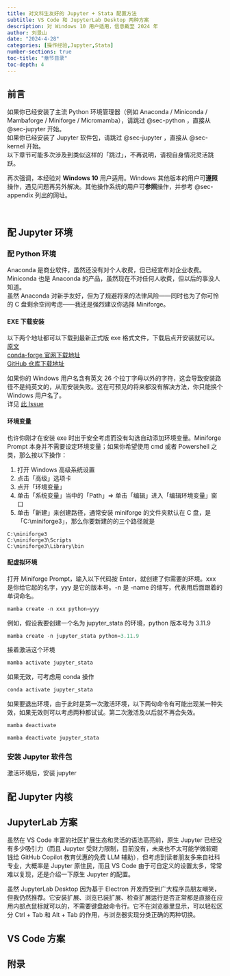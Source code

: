 ```yaml
---
title: 对文科生友好的 Jupyter + Stata 配置方法
subtitle: VS Code 和 JupyterLab Desktop 两种方案
description: 对 Windows 10 用户适用，信息截至 2024 年
author: 刘景山
date: "2024-4-28"
categories: [操作经验,Jupyter,Stata]
number-sections: true
toc-title: "章节目录"
toc-depth: 4
---
```


## 前言

::: {.callout-tip title="跳跃提示"}
如果你已经安装了主流 Python 环境管理器（例如 Anaconda / Miniconda / Mambaforge / Miniforge / Micromamba），请跳过 @sec-python ，直接从 @sec-jupyter 开始。  
如果你已经安装了 Jupyter 软件包，请跳过 @sec-jupyter ，直接从 @sec-kernel 开始。  
以下章节可能多次涉及到类似这样的「跳过」，不再说明，请视自身情况灵活跳跃。
:::

::: {.callout-important title="请检查自身操作系统"}
再次强调，本经验对 **Windows 10** 用户适用。Windows 其他版本的用户可**遵照**操作，遇见问题再另外解决。其他操作系统的用户可**参照**操作，并参考 @sec-appendix 列出的网址。
:::

&emsp;

## 配 Jupyter 环境

### 配 Python 环境 {#sec-python}

Anaconda 是商业软件，虽然还没有对个人收费，但已经宣布对企业收费。  
Miniconda 也是 Anaconda 的产品，虽然现在不对任何人收费，但以后的事没人知道。  
虽然 Anaconda 对新手友好，但为了规避将来的法律风险——同时也为了你可怜的 C 盘剩余空间考虑——我还是强烈建议你选择 Miniforge。

#### EXE 下载安装

以下两个地址都可以下载到最新正式版 exe 格式文件，下载后点开安装就可以。[原文](https://github.com/conda-forge/miniforge/#windows){target="_blank"}  
[conda-forge 官网下载地址](https://conda-forge.org/miniforge/){target="_blank"}  
[GitHub 仓库下载地址](https://github.com/conda-forge/miniforge/releases){target="_blank"}

::: {.callout-warning collapse="false" title="全英文路径和 Windows Username 有关"}
如果你的 Windows 用户名含有英文 26 个拉丁字母以外的字符，这会导致安装路径不是纯英文的，从而安装失败。这在可预见的将来都没有解决方法，你只能换个 Windows 用户名了。  
详见 [此 Issue](https://github.com/conda-forge/miniforge/issues/484)
:::

#### 环境变量

也许你刚才在安装 exe 时出于安全考虑而没有勾选自动添加环境变量。Miniforge Prompt 本身并不需要设定环境变量；如果你希望使用 cmd 或者 Powershell 之类，那么按以下操作：

1. 打开 Windows 高级系统设置
2. 点击「高级」选项卡
3. 点开「环境变量」
4. 单击「系统变量」当中的「Path」$\Rightarrow$ 单击「编辑」进入「编辑环境变量」窗口
5. 单击「新建」来创建路径，通常安装 miniforge 的文件夹默认在 C 盘，是「C:\\miniforge3」，那么你要新建的的三个路径就是
```
C:\miniforge3  
C:\miniforge3\Scripts  
C:\miniforge3\Library\bin
```

#### 配虚拟环境

打开 Miniforge Prompt，输入以下代码按 Enter，就创建了你需要的环境。xxx 是你给它起的名字，yyy 是它的版本号。-n 是 -name 的缩写，代表用后面跟着的单词命名。

```powershell
mamba create -n xxx python=yyy
```

例如，假设我要创建一个名为 jupyter_stata 的环境，python 版本号为 3.11.9

```powershell
mamba create -n jupyter_stata python=3.11.9
```

接着激活这个环境

```powershell
mamba activate jupyter_stata
```

如果无效，可考虑用 conda 操作

```powershell
conda activate jupyter_stata
```

如果要退出环境，由于此时是第一次激活环境，以下两句命令有可能出现某一种失效，如果无效则可以考虑两种都试试。第二次激活及以后就不再会失效。

```powershell
mamba deactivate
```

```powershell
mamba deactivate jupyter_stata
```

### 安装 Jupyter 软件包 {#sec-jupyter}

激活环境后，安装 jupyter

## 配 Jupyter 内核 {#sec-kernel}

## JupyterLab 方案 {#sec-jupyterlab}

虽然在 VS Code 丰富的社区扩展生态和灵活的语法高亮前，原生 Jupyter 已经没有多少吸引力（而且 Jupyter 受财力限制，目前没有，未来也不太可能学微软砸钱给 GitHub Copilot 教育优惠的免费 LLM 辅助），但考虑到读者朋友多来自社科专业，大概率是 Jupyter 原住民，而且 VS Code 由于可自定义的设置太多，常常难以复现，还是介绍一下原生 Jupyter 的配置。

虽然 JupyterLab Desktop 因为基于 Electron 开发而受到广大程序员朋友嘲笑，但我仍然推荐。它安装扩展、浏览已装扩展、检查扩展运行是否正常都是直接在应用内部点鼠标就可以的，不需要键盘敲命令行。它不在浏览器里显示，可以轻松区分 Ctrl + Tab 和 Alt + Tab 的作用，与浏览器实现分类正确的两种切换。

## VS Code 方案

## 附录 {#sec-appendix}

